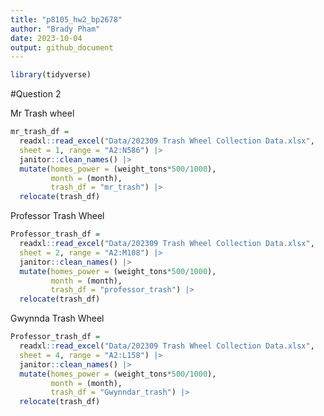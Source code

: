 ```yaml
---
title: "p8105_hw2_bp2678"
author: "Brady Pham"
date: 2023-10-04
output: github_document
---
```

```r
library(tidyverse)

```


#Question 2

Mr Trash wheel

```r
mr_trash_df = 
  readxl::read_excel("Data/202309 Trash Wheel Collection Data.xlsx", 
  sheet = 1, range = "A2:N586") |>
  janitor::clean_names() |>
  mutate(homes_power = (weight_tons*500/1000),
         month = (month),
         trash_df = "mr_trash") |>
  relocate(trash_df)
```

Professor Trash Wheel

```r
Professor_trash_df = 
  readxl::read_excel("Data/202309 Trash Wheel Collection Data.xlsx", 
  sheet = 2, range = "A2:M108") |>
  janitor::clean_names() |>
  mutate(homes_power = (weight_tons*500/1000),
         month = (month),
         trash_df = "professor_trash") |>
  relocate(trash_df)
```

Gwynnda Trash Wheel

```r
Professor_trash_df = 
  readxl::read_excel("Data/202309 Trash Wheel Collection Data.xlsx", 
  sheet = 4, range = "A2:L158") |>
  janitor::clean_names() |>
  mutate(homes_power = (weight_tons*500/1000),
         month = (month),
         trash_df = "Gwynndar_trash") |>
  relocate(trash_df)
```



